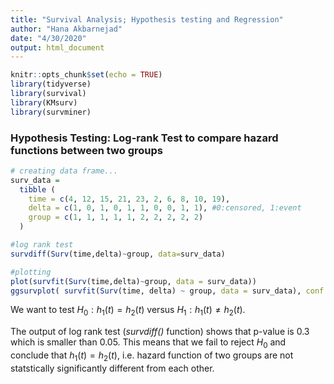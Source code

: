 ```yaml
---
title: "Survival Analysis; Hypothesis testing and Regression"
author: "Hana Akbarnejad"
date: "4/30/2020"
output: html_document
---
```


```r
knitr::opts_chunk$set(echo = TRUE)
library(tidyverse)
library(survival)
library(KMsurv)
library(survminer)
```


### Hypothesis Testing: Log-rank Test to compare hazard functions between two groups
```r
# creating data frame...
surv_data = 
  tibble (
    time = c(4, 12, 15, 21, 23, 2, 6, 8, 10, 19),
    delta = c(1, 0, 1, 0, 1, 1, 0, 0, 1, 1), #0:censored, 1:event
    group = c(1, 1, 1, 1, 1, 2, 2, 2, 2, 2)
  )

#log rank test
survdiff(Surv(time,delta)~group, data=surv_data)

#plotting
plot(survfit(Surv(time,delta)~group, data = surv_data)) 
ggsurvplot( survfit(Surv(time, delta) ~ group, data = surv_data), conf.int=TRUE)
```

We want to test $H_0: h_1(t) = h_2(t)$ versus $H_1:h_1(t) \neq h_2(t)$.

The output of log rank test (*survdiff()* function) shows that p-value is 0.3 which is smaller than 0.05. This means that we fail to reject $H_0$ and conclude that $h_1(t) = h_2(t)$, i.e. hazard function of two groups are not statstically significantly different from each other.